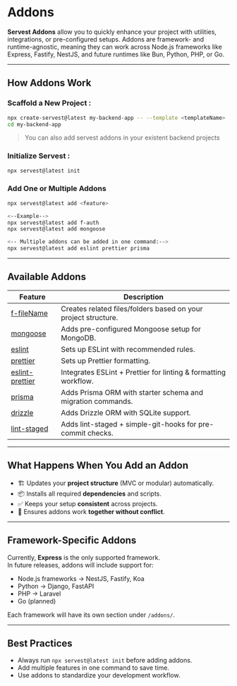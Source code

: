 # Addons

**Servest Addons** allow you to quickly enhance your project with utilities, integrations, or pre-configured setups. Addons are framework- and runtime-agnostic, meaning they can work across Node.js frameworks like Express, Fastify, NestJS, and future runtimes like Bun, Python, PHP, or Go.

---

## How Addons Work

### Scaffold a New Project :

```bash
npx create-servest@latest my-backend-app -- --template <templateName>
cd my-backend-app
```

> You can also add servest addons in your existent backend projects

### Initialize Servest :

```bash
npx servest@latest init
```

### **Add One or Multiple Addons**

```bash
npx servest@latest add <feature>

<--Example-->
npx servest@latest add f-auth
npx servest@latest add mongoose

<-- Multiple addons can be added in one command:-->
npx servest@latest add eslint prettier prisma
```

---

## Available Addons

| Feature                                  | Description                                                     |
| ---------------------------------------- | --------------------------------------------------------------- |
| [f-fileName](./f-fileName.mdx)           | Creates related files/folders based on your project structure.  |
| [mongoose](./mongoose.mdx)               | Adds pre-configured Mongoose setup for MongoDB.                 |
| [eslint](./eslint.mdx)                   | Sets up ESLint with recommended rules.                          |
| [prettier](./prettier.mdx)               | Sets up Prettier formatting.                                    |
| [eslint-prettier](./eslint-prettier.mdx) | Integrates ESLint + Prettier for linting & formatting workflow. |
| [prisma](./prisma.mdx)                   | Adds Prisma ORM with starter schema and migration commands.     |
| [drizzle](./drizzle.mdx)                 | Adds Drizzle ORM with SQLite support.                           |
| [lint-staged](./lint-staged.mdx)         | Adds lint-staged + simple-git-hooks for pre-commit checks.      |

---

## What Happens When You Add an Addon

- 🏗️ Updates your **project structure** (MVC or modular) automatically.
- 📦 Installs all required **dependencies** and scripts.
- ✅ Keeps your setup **consistent** across projects.
- 🔗 Ensures addons work **together without conflict**.

---

## Framework-Specific Addons

Currently, **Express** is the only supported framework.  
In future releases, addons will include support for:

- Node.js frameworks → NestJS, Fastify, Koa
- Python → Django, FastAPI
- PHP → Laravel
- Go (planned)

Each framework will have its own section under `/addons/`.

---

## Best Practices

- Always run `npx servest@latest init` before adding addons.
- Add multiple features in one command to save time.
- Use addons to standardize your development workflow.
